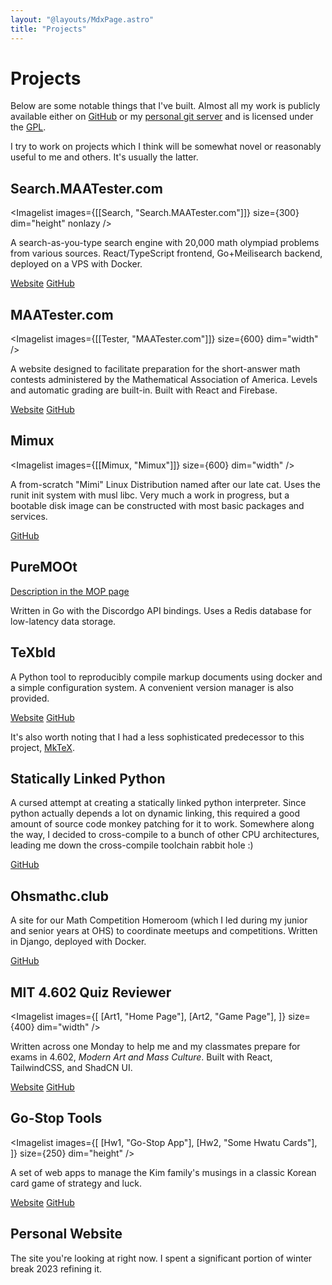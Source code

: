 ```yaml
---
layout: "@layouts/MdxPage.astro"
title: "Projects"
---
```



# Projects

Below are some notable things that I've built. Almost all my work is publicly
available either on [GitHub](https://github.com/junikimm717) or my
[personal git server](https://git.junickim.me) and is licensed under the
[GPL](https://www.gnu.org/licenses/gpl-3.0.en.html).

I try to work on projects which I think will be somewhat novel or reasonably
useful to me and others. It's usually the latter.

## Search.MAATester.com


<Imagelist
  images={[[Search, "Search.MAATester.com"]]}
  size={300}
  dim="height"
  nonlazy
/>

A search-as-you-type search engine with 20,000 math olympiad problems from
various sources. React/TypeScript frontend, Go+Meilisearch backend, deployed on
a VPS with Docker.

[Website](https://search.maatester.com)
[GitHub](https://github.com/MAA-Contest-Tester/search)

## MAATester.com


<Imagelist images={[[Tester, "MAATester.com"]]} size={600} dim="width" />

A website designed to facilitate preparation for the short-answer math contests
administered by the Mathematical Association of America. Levels and automatic
grading are built-in. Built with React and Firebase.

[Website](https://maatester.com)
[GitHub](https://github.com/MAA-Contest-Tester/website)

## Mimux


<Imagelist images={[[Mimux, "Mimux"]]} size={600} dim="width" />

A from-scratch "Mimi" Linux Distribution named after our late cat. Uses the
runit init system with musl libc. Very much a work in progress, but a bootable
disk image can be constructed with most basic packages and services.

[GitHub](https://github.com/junikimm717/lfs)

## PureMOOt

[Description in the MOP page](/mop/#puremoot)

Written in Go with the Discordgo API bindings. Uses a Redis database for low-latency data storage.

## TeXbld

A Python tool to reproducibly compile markup documents using docker and a simple
configuration system. A convenient version manager is also provided.

[Website](https://texbld.com) [GitHub](https://github.com/texbld)

It's also worth noting that I had a less sophisticated predecessor to this project,
[MkTeX](https://github.com/junikimm717/mktex).

## Statically Linked Python

A cursed attempt at creating a statically linked python interpreter. Since
python actually depends a lot on dynamic linking, this required a good amount of
source code monkey patching for it to work. Somewhere along the way, I decided
to cross-compile to a bunch of other CPU architectures, leading me down the
cross-compile toolchain rabbit hole :)

[GitHub](https://github.com/junikimm717/static-python)

## Ohsmathc.club

A site for our Math Competition Homeroom (which I led during my junior and
senior years at OHS) to coordinate meetups and competitions. Written in
Django, deployed with Docker.

[GitHub](https://github.com/junikimm717/ohsmathcc)

## MIT 4.602 Quiz Reviewer


<Imagelist
  images={[
    [Art1, "Home Page"],
    [Art2, "Game Page"],
  ]}
  size={400}
  dim="width"
/>

Written across one Monday to help me and my classmates prepare for exams in 4.602,
*Modern Art and Mass Culture*. Built with React, TailwindCSS, and ShadCN UI.

[Website](https://4602.mit.junic.kim)
[GitHub](https://github.com/junikimm717/4602-reviewer)

## Go-Stop Tools


<Imagelist
  images={[
    [Hw1, "Go-Stop App"],
    [Hw2, "Some Hwatu Cards"],
  ]}
  size={250}
  dim="height"
/>

A set of web apps to manage the Kim family's musings in a classic Korean card
game of strategy and luck.

[Website](https://gostoptools.github.io)
[GitHub](https://github.com/gostoptools)

## Personal Website

The site you're looking at right now. I spent a significant portion of winter
break 2023 refining it.
